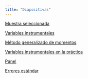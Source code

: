 ```yaml
---
title: "Diapositivas"
---
```



[Muestra seleccionada](./muestra-seleccionada.qmd){target="_blank"}

[Variables instrumentales](./variables-instrumentales.qmd){target="_blank"}

[Método generalizado de momentos](./mgm.qmd){target="_blank"}

[Variables instrumentales en la práctica](./variables-instrumentales-practica.qmd){target="_blank"}

[Panel](./panel.qmd){target="_blank"}

[Errores estándar](./errores-estandar.qmd){target="_blank"}